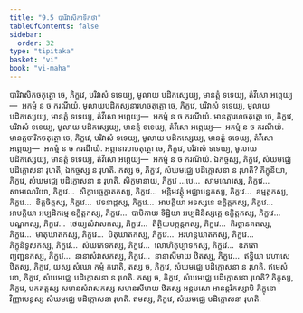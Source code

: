 ```yaml
---
title: "9.5 បារិវាសិកាទិកថា"
tableOfContents: false
sidebar:
  order: 32
type: "tipitaka"
basket: "vi"
book: "vi-maha"
---
```



<DynamicBreadcrumb />

<Division number="393" book="vi-maha">

<Paragraph number="1806" book="vi-maha">
បារិវាសិកចតុត្ថោ ចេ, ភិក្ខវេ, បរិវាសំ ទទេយ្យ, មូលាយ បដិកស្សេយ្យ, មានត្តំ ទទេយ្យ, តំវីសោ អព្ភេយ្យ—  អកម្មំ ន ច ករណីយំ. មូលាយបដិកស្សនារហចតុត្ថោ ចេ, ភិក្ខវេ, បរិវាសំ ទទេយ្យ, មូលាយ បដិកស្សេយ្យ, មានត្តំ ទទេយ្យ, តំវីសោ អព្ភេយ្យ—  អកម្មំ ន ច ករណីយំ. មានត្តារហចតុត្ថោ ចេ, ភិក្ខវេ, បរិវាសំ ទទេយ្យ, មូលាយ បដិកស្សេយ្យ, មានត្តំ ទទេយ្យ, តំវីសោ អព្ភេយ្យ—  អកម្មំ ន ច ករណីយំ. មានត្តចារិកចតុត្ថោ ចេ, ភិក្ខវេ, បរិវាសំ ទទេយ្យ, មូលាយ បដិកស្សេយ្យ, មានត្តំ ទទេយ្យ, តំវីសោ អព្ភេយ្យ—  អកម្មំ ន ច ករណីយំ. អព្ភានារហចតុត្ថោ ចេ, ភិក្ខវេ, បរិវាសំ ទទេយ្យ, មូលាយ បដិកស្សេយ្យ, មានត្តំ ទទេយ្យ, តំវីសោ អព្ភេយ្យ—  អកម្មំ ន ច ករណីយំ.
</Paragraph>

</Division>
<Division number="394" book="vi-maha">

<Paragraph number="1807" book="vi-maha">
ឯកច្ចស្ស, ភិក្ខវេ, សំឃមជ្ឈេ បដិក្កោសនា រុហតិ, ឯកច្ចស្ស ន រុហតិ. កស្ស ច, ភិក្ខវេ, សំឃមជ្ឈេ បដិក្កោសនា ន រុហតិ? ភិក្ខុនិយា, ភិក្ខវេ, សំឃមជ្ឈេ បដិក្កោសនា ន រុហតិ. សិក្ខមានាយ, ភិក្ខវេ …បេ…  សាមណេរស្ស, ភិក្ខវេ…  សាមណេរិយា, ភិក្ខវេ…  សិក្ខាបច្ចក្ខាតកស្ស, ភិក្ខវេ…  អន្តិមវត្ថុំ អជ្ឈាបន្នកស្ស, ភិក្ខវេ…  ឧម្មត្តកស្ស, ភិក្ខវេ…  ខិត្តចិត្តស្ស, ភិក្ខវេ…  វេទនាដ្ដស្ស, ភិក្ខវេ…  អាបត្តិយា អទស្សនេ ឧក្ខិត្តកស្ស, ភិក្ខវេ…  អាបត្តិយា អប្បដិកម្មេ ឧក្ខិត្តកស្ស, ភិក្ខវេ…  បាបិកាយ ទិដ្ឋិយា អប្បដិនិស្សគ្គេ ឧក្ខិត្តកស្ស, ភិក្ខវេ…  បណ្ឌកស្ស, ភិក្ខវេ…  ថេយ្យសំវាសកស្ស, ភិក្ខវេ…  តិត្ថិយបក្កន្តកស្ស, ភិក្ខវេ…  តិរច្ឆានគតស្ស, ភិក្ខវេ…  មាតុឃាតកស្ស, ភិក្ខវេ…  បិតុឃាតកស្ស, ភិក្ខវេ…  អរហន្តឃាតកស្ស, ភិក្ខវេ…  ភិក្ខុនិទូសកស្ស, ភិក្ខវេ…  សំឃភេទកស្ស, ភិក្ខវេ…  លោហិតុប្បាទកស្ស, ភិក្ខវេ…  ឧភតោព្យញ្ជនកស្ស, ភិក្ខវេ…  នានាសំវាសកស្ស, ភិក្ខវេ…  នានាសីមាយ ឋិតស្ស, ភិក្ខវេ…  ឥទ្ធិយា វេហាសេ ឋិតស្ស, ភិក្ខវេ, យស្ស សំឃោ កម្មំ ករោតិ, តស្ស ច, ភិក្ខវេ, សំឃមជ្ឈេ បដិក្កោសនា ន រុហតិ. ឥមេសំ ខោ, ភិក្ខវេ, សំឃមជ្ឈេ បដិក្កោសនា ន រុហតិ.
</Paragraph>

<Paragraph number="1808" book="vi-maha">
កស្ស ច, ភិក្ខវេ, សំឃមជ្ឈេ បដិក្កោសនា រុហតិ? ភិក្ខុស្ស, ភិក្ខវេ, បកតត្តស្ស សមានសំវាសកស្ស សមានសីមាយ ឋិតស្ស អន្តមសោ អានន្តរិកស្សាបិ ភិក្ខុនោ វិញ្ញាបេន្តស្ស សំឃមជ្ឈេ បដិក្កោសនា រុហតិ. ឥមស្ស, ភិក្ខវេ, សំឃមជ្ឈេ បដិក្កោសនា រុហតិ.
</Paragraph>
</Division>